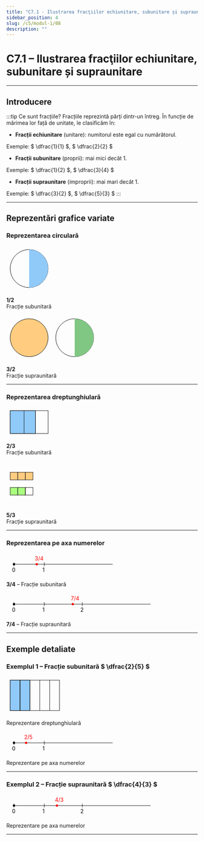 ```yaml
---
title: "C7.1 - Ilustrarea fracţiilor echiunitare, subunitare și supraunitare"
sidebar_position: 4
slug: /c5/modul-1/08
description: ""
---
```


# C7.1 – Ilustrarea fracţiilor echiunitare, subunitare și supraunitare

---

## Introducere

:::tip Ce sunt fracțiile?
Fracțiile reprezintă părți dintr-un întreg. În funcție de mărimea lor față de unitate, le clasificăm în:

- **Fracții echiunitare** (unitare): numitorul este egal cu numărătorul. 

Exemple: $ \dfrac{1}{1} $, $ \dfrac{2}{2} $

- **Fracții subunitare** (proprii): mai mici decât $1$. 

Exemple: $ \dfrac{1}{2} $, $ \dfrac{3}{4} $

- **Fracții supraunitare** (improprii): mai mari decât $1$. 

Exemple: $ \dfrac{3}{2} $, $ \dfrac{5}{3} $
:::

---

## Reprezentări grafice variate

### Reprezentarea circulară

<div style={{display:'flex',flexDirection:'row',gap:'2rem',flexWrap:'wrap',justifyContent:'center',alignItems:'center'}}>

<div style={{textAlign:'center'}}>
<svg width="120" height="120" viewBox="0 0 120 120">
  <circle cx="60" cy="60" r="50" fill="none" stroke="black" strokeWidth="2"/>
  <path d="M 60 10 A 50 50 0 0 1 60 110 L 60 60 Z" fill="#90caf9"/>
</svg>
<p><strong>1/2</strong><br/>Fracție subunitară</p>
</div>

<div style={{textAlign:'center'}}>
<svg width="240" height="120" viewBox="0 0 240 120">
  <circle cx="60" cy="60" r="50" fill="#ffcc80" stroke="black" strokeWidth="2"/>
  <circle cx="180" cy="60" r="50" fill="none" stroke="black" strokeWidth="2"/>
  <path d="M 180 10 A 50 50 0 0 1 180 110 L 180 60 Z" fill="#81c784"/>
</svg>
<p><strong>3/2</strong><br/>Fracție supraunitară</p>
</div>

</div>

---

### Reprezentarea dreptunghiulară

<div style={{display:'flex',flexDirection:'row',gap:'2rem',flexWrap:'wrap',justifyContent:'center',alignItems:'center'}}>

<div style={{textAlign:'center'}}>
<svg width="120" height="80" viewBox="0 0 120 80">
  <rect x="10" y="10" width="100" height="60" fill="none" stroke="black" strokeWidth="2"/>
  <rect x="10" y="10" width="66.67" height="60" fill="#90caf9" stroke="black" strokeWidth="1"/>
  <line x1="76.67" y1="10" x2="76.67" y2="70" stroke="black" strokeWidth="2"/>
  <line x1="46.67" y1="10" x2="46.67" y2="70" stroke="black" strokeWidth="2"/>
</svg>
<p><strong>2/3</strong><br/>Fracție subunitară</p>
</div>

<div style={{textAlign:'center'}}>
<svg width="80" height="120" viewBox="0 0 80 120">
  <rect x="10" y="30" width="20" height="20" fill="#ffcc80" stroke="black" strokeWidth="1"/>
  <rect x="30" y="30" width="20" height="20" fill="#ffcc80" stroke="black" strokeWidth="1"/>
  <rect x="50" y="30" width="20" height="20" fill="#ffcc80" stroke="black" strokeWidth="1"/>
  <rect x="10" y="70" width="20" height="20" fill="#aaff80" stroke="black" strokeWidth="1"/>
  <rect x="30" y="70" width="20" height="20" fill="#aaff80" stroke="black" strokeWidth="1"/>
  <rect x="50" y="70" width="20" height="20" fill="none" stroke="black" strokeWidth="1"/>
</svg>
<p><strong>5/3</strong><br/>Fracție supraunitară</p>
</div>

</div>

---

### Reprezentarea pe axa numerelor

<div style={{display:'flex',flexDirection:'column',gap:'2rem',alignItems:'center'}}>

<div style={{textAlign:'center'}}>
<svg width="300" height="60" viewBox="0 0 300 60">
  <line x1="20" y1="30" x2="280" y2="30" stroke="black" strokeWidth="2"/>
  <circle cx="20" cy="30" r="3" fill="black"/>
  <line x1="20" y1="25" x2="20" y2="35" stroke="black"/>
  <text x="15" y="50" fontSize="12">0</text>
  <line x1="100" y1="25" x2="100" y2="35" stroke="black"/>
  <text x="95" y="50" fontSize="12">1</text>
  <circle cx="80" cy="30" r="3" fill="red"/>
  <text x="75" y="20" fontSize="12" fill="red">3/4</text>
</svg>
<p><strong>3/4</strong> – Fracție subunitară</p>
</div>

<div style={{textAlign:'center'}}>
<svg width="400" height="60" viewBox="0 0 400 60">
  <line x1="20" y1="30" x2="380" y2="30" stroke="black" strokeWidth="2"/>
  <circle cx="20" cy="30" r="3" fill="black"/>
  <line x1="20" y1="25" x2="20" y2="35" stroke="black"/>
  <text x="15" y="50" fontSize="12">0</text>
  <line x1="100" y1="25" x2="100" y2="35" stroke="black"/>
  <text x="95" y="50" fontSize="12">1</text>
  <line x1="200" y1="25" x2="200" y2="35" stroke="black"/>
  <text x="195" y="50" fontSize="12">2</text>
  <circle cx="175" cy="30" r="3" fill="red"/>
  <text x="170" y="20" fontSize="12" fill="red">7/4</text>
</svg>
<p><strong>7/4</strong> – Fracție supraunitară</p>
</div>

</div>

---

## Exemple detaliate

### Exemplul 1 – Fracție subunitară $ \dfrac{2}{5} $

<div style={{display:'flex',flexDirection:'row',gap:'2rem',flexWrap:'wrap',justifyContent:'center',alignItems:'center'}}>

<div style={{textAlign:'center'}}>
<svg width="150" height="100" viewBox="0 0 150 100">
  <rect x="10" y="10" width="130" height="80" fill="none" stroke="black" strokeWidth="2"/>
  <rect x="10" y="10" width="26" height="80" fill="#90caf9" stroke="black" strokeWidth="1"/>
  <rect x="36" y="10" width="26" height="80" fill="#90caf9" stroke="black" strokeWidth="1"/>
  <line x1="36" y1="10" x2="36" y2="90" stroke="black" strokeWidth="1"/>
  <line x1="62" y1="10" x2="62" y2="90" stroke="black" strokeWidth="1"/>
  <line x1="88" y1="10" x2="88" y2="90" stroke="black" strokeWidth="1"/>
  <line x1="114" y1="10" x2="114" y2="90" stroke="black" strokeWidth="1"/>
</svg>
<p>Reprezentare dreptunghiulară</p>
</div>

<div style={{textAlign:'center'}}>
<svg width="300" height="60" viewBox="0 0 300 60">
  <line x1="20" y1="30" x2="280" y2="30" stroke="black" strokeWidth="2"/>
  <circle cx="20" cy="30" r="3" fill="black"/>
  <line x1="20" y1="25" x2="20" y2="35" stroke="black"/>
  <text x="15" y="50" fontSize="12">0</text>
  <line x1="100" y1="25" x2="100" y2="35" stroke="black"/>
  <text x="95" y="50" fontSize="12">1</text>
  <circle cx="52" cy="30" r="3" fill="red"/>
  <text x="47" y="20" fontSize="12" fill="red">2/5</text>
</svg>
<p>Reprezentare pe axa numerelor</p>
</div>

</div>

---

### Exemplul 2 – Fracție supraunitară $ \dfrac{4}{3} $

<div style={{textAlign:'center'}}>
<svg width="400" height="60" viewBox="0 0 400 60">
  <line x1="20" y1="30" x2="380" y2="30" stroke="black" strokeWidth="2"/>
  <circle cx="20" cy="30" r="3" fill="black"/>
  <line x1="20" y1="25" x2="20" y2="35" stroke="black"/>
  <text x="15" y="50" fontSize="12">0</text>
  <line x1="100" y1="25" x2="100" y2="35" stroke="black"/>
  <text x="95" y="50" fontSize="12">1</text>
  <line x1="200" y1="25" x2="200" y2="35" stroke="black"/>
  <text x="195" y="50" fontSize="12">2</text>
  <circle cx="133.33" cy="30" r="3" fill="red"/>
  <text x="128" y="20" fontSize="12" fill="red">4/3</text>
</svg>
<p>Reprezentare pe axa numerelor</p>
</div>

---
